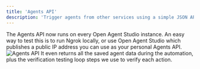 ```yaml
---
title: 'Agents API'
description: 'Trigger agents from other services using a simple JSON API that returns results'
---
```

The Agents API now runs on every Open Agent Studio instance. An easy way to test this is to run Ngrok locally, or use Open Agent Studio which publishes a public IP address you can use as your personal Agents API. 
![Agents API](https://storage.googleapis.com/cheatlayer/agents_api.png)
It even returns all the saved agent data during the automation, plus the verification testing loop steps we use to verify each action. 






